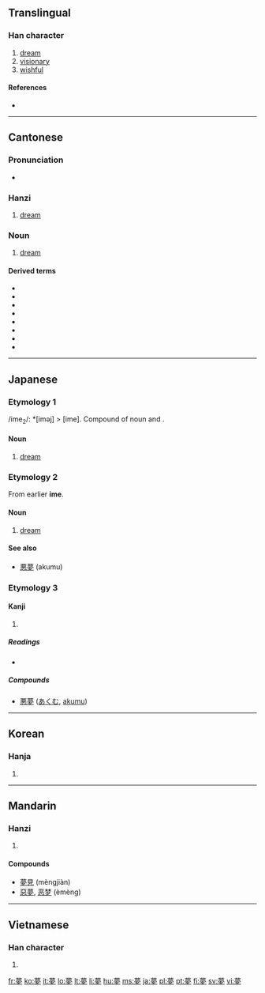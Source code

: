 {{also|梦}}
==Translingual==

===Han character===
{{Han char|rn=36|rad=夕|as=11|sn=14|four=4420<sub>7</sub>|canj=廿田中弓 (TWLN)|ids=⿱⿳[[艹]][[罒]][[冖]][[夕]]}}

# [[dream]]
# [[visionary]]
# [[wishful]]

====References====
* {{Han ref|kx=0247.160|dkj=05801|dj=0492.060|hdz=20864.190|uh=5922|ud=22818|bh=B9DA|bd=47578}}

----

==Cantonese==

===Pronunciation===
* {{IPA|/mʊŋ˨/|lang=yue}}

===Hanzi===
{{yue-hanzi|sim=梦|jyut=mung6|y=mung6}}

# [[dream]]

===Noun===
{{yue-noun|t|sim=梦|jyut=mung6|rs=夕11}}

# [[dream]]

====Derived terms====
* {{yue-tsj|惡夢|恶梦|ok3 mung6}}
* {{yue-tsj|夢遺|梦遗|mung6 wai4}}
* {{yue-tsj|夢遊|梦游|mung6 jau4}}
* {{yue-tsj|夢魘|梦魇|mung6 jim2}}
* {{yue-tsj|夢寐|梦寐|mung6 mei6}}
* {{yue-tsj|發夢|发梦|faat3 mung6}}
* {{yue-tsj|濕夢|湿梦|sap1 mung6}}
* {{yue-tsj|白日夢|白日梦|baak6 jat6 mung6}}

----

==Japanese==

===Etymology 1===
/ime<sub>2</sub>/: *[iməj] > [ime]. Compound of noun {{term|寝|i|sleep}} and {{term|目|me|eye}}.

====Noun====
{{ja-noun|k|hira=いめ|rom=ime}}

# [[dream]]

===Etymology 2===
From earlier '''ime'''.

====Noun====
{{ja-noun|k|hira=ゆめ|rom=yume}}

# [[dream]]

====See also====
* [[悪夢]] (akumu)

===Etymology 3===

====Kanji====
{{ja-kanji|grade=5|rs=夕11}}

# {{defn|Japanese}}

=====Readings=====
* {{ja-readings|on=[[む]] ([[mu]])|kun=[[ゆめ]] ([[yume]]), [[くらい]] ([[kurai]]), [[ゆめみる]] ([[yumemiru]])}}

=====Compounds=====
* [[悪夢]] ([[あくむ]], [[akumu]])

----

==Korean==

===Hanja===
{{ko-hanja|hangeul=[[몽]]|rv=mong|mr=mong}}

# {{defn|Korean|sort=夕11}}

----

==Mandarin==

===Hanzi===
{{cmn-hanzi|sim=梦|pin=[[mèng]] ([[meng4]])|wg=meng<sup>4</sup>}}

# {{defn|Mandarin|sort=夕11}}

====Compounds====
* [[夢見]] (mèngjiàn)
* [[惡夢]], [[恶梦]] (èmèng)

----

==Vietnamese==

===Han character===
{{vi-hantu|[[mộng]], [[mọng]], [[mống]], [[mồng]], [[mòng]], [[muống]]|rs=夕11}}

# {{defn|Vietnamese}}

[[fr:夢]]
[[ko:夢]]
[[it:夢]]
[[lo:夢]]
[[lt:夢]]
[[li:夢]]
[[hu:夢]]
[[ms:夢]]
[[ja:夢]]
[[pl:夢]]
[[pt:夢]]
[[fi:夢]]
[[sv:夢]]
[[vi:夢]]